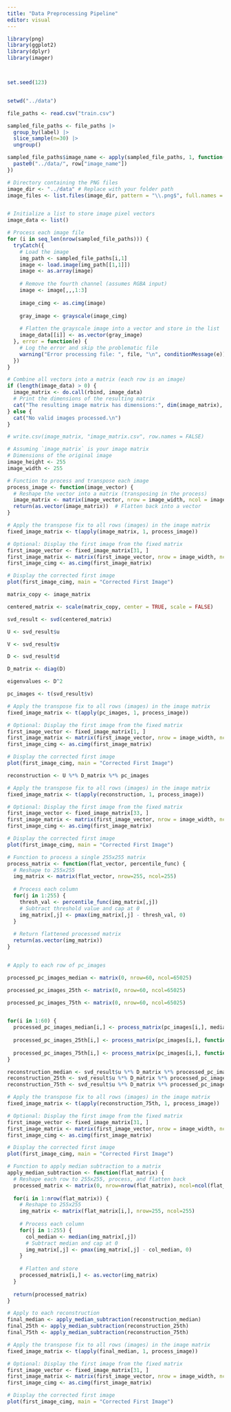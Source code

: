 ---
title: "Data Preprocessing Pipeline"
editor: visual
---

```{r, include=FALSE}

library(png)
library(ggplot2)
library(dplyr)
library(imager)



set.seed(123)


setwd("../data")

file_paths <- read.csv("train.csv")

sampled_file_paths <- file_paths |> 
  group_by(label) |> 
  slice_sample(n=30) |> 
  ungroup()

sampled_file_paths$image_name <- apply(sampled_file_paths, 1, function(row) {
  paste0("../data/", row["image_name"])
})

# Directory containing the PNG files
image_dir <- "../data" # Replace with your folder path
image_files <- list.files(image_dir, pattern = "\\.png$", full.names = TRUE)


# Initialize a list to store image pixel vectors
image_data <- list()

# Process each image file
for (i in seq_len(nrow(sampled_file_paths))) {
  tryCatch({
    # Load the image
    img_path <- sampled_file_paths[i,1]
    image <- load.image(img_path[[1,1]])
    image <- as.array(image)
    
    # Remove the fourth channel (assumes RGBA input)
    image <- image[,,,1:3]
    
    image_cimg <- as.cimg(image)
    
    gray_image <- grayscale(image_cimg)
    
    # Flatten the grayscale image into a vector and store in the list
    image_data[[i]] <- as.vector(gray_image)
  }, error = function(e) {
    # Log the error and skip the problematic file
    warning("Error processing file: ", file, "\n", conditionMessage(e))
  })
}

# Combine all vectors into a matrix (each row is an image)
if (length(image_data) > 0) {
  image_matrix <- do.call(rbind, image_data)
  # Print the dimensions of the resulting matrix
  cat("The resulting image matrix has dimensions:", dim(image_matrix), "\n")
} else {
  cat("No valid images processed.\n")
}

# write.csv(image_matrix, "image_matrix.csv", row.names = FALSE)

```

```{r}

# Assuming `image_matrix` is your image matrix
# Dimensions of the original image
image_height <- 255
image_width <- 255

# Function to process and transpose each image
process_image <- function(image_vector) {
  # Reshape the vector into a matrix (transposing in the process)
  image_matrix <- matrix(image_vector, nrow = image_width, ncol = image_height, byrow = FALSE)
  return(as.vector(image_matrix))  # Flatten back into a vector
}

# Apply the transpose fix to all rows (images) in the image matrix
fixed_image_matrix <- t(apply(image_matrix, 1, process_image))

# Optional: Display the first image from the fixed matrix
first_image_vector <- fixed_image_matrix[31, ]
first_image_matrix <- matrix(first_image_vector, nrow = image_width, ncol = image_height, byrow = FALSE)
first_image_cimg <- as.cimg(first_image_matrix)

# Display the corrected first image
plot(first_image_cimg, main = "Corrected First Image")

```
```{r}

matrix_copy <- image_matrix

centered_matrix <- scale(matrix_copy, center = TRUE, scale = FALSE)

svd_result <- svd(centered_matrix)

U <- svd_result$u

V <- svd_result$v

D <- svd_result$d

D_matrix <- diag(D)

eigenvalues <- D^2

```


```{r}

pc_images <- t(svd_result$v)

```

```{r}

# Apply the transpose fix to all rows (images) in the image matrix
fixed_image_matrix <- t(apply(pc_images, 1, process_image))

# Optional: Display the first image from the fixed matrix
first_image_vector <- fixed_image_matrix[1, ]
first_image_matrix <- matrix(first_image_vector, nrow = image_width, ncol = image_height, byrow = FALSE)
first_image_cimg <- as.cimg(first_image_matrix)

# Display the corrected first image
plot(first_image_cimg, main = "Corrected First Image")

```


```{r}

reconstruction <- U %*% D_matrix %*% pc_images

```


```{r}

# Apply the transpose fix to all rows (images) in the image matrix
fixed_image_matrix <- t(apply(reconstruction, 1, process_image))

# Optional: Display the first image from the fixed matrix
first_image_vector <- fixed_image_matrix[33, ]
first_image_matrix <- matrix(first_image_vector, nrow = image_width, ncol = image_height, byrow = FALSE)
first_image_cimg <- as.cimg(first_image_matrix)

# Display the corrected first image
plot(first_image_cimg, main = "Corrected First Image")

```

```{r}

# Function to process a single 255x255 matrix
process_matrix <- function(flat_vector, percentile_func) {
  # Reshape to 255x255
  img_matrix <- matrix(flat_vector, nrow=255, ncol=255)
  
  # Process each column
  for(j in 1:255) {
    thresh_val <- percentile_func(img_matrix[,j])
    # Subtract threshold value and cap at 0
    img_matrix[,j] <- pmax(img_matrix[,j] - thresh_val, 0)
  }
  
  # Return flattened processed matrix
  return(as.vector(img_matrix))
}


# Apply to each row of pc_images

processed_pc_images_median <- matrix(0, nrow=60, ncol=65025)

processed_pc_images_25th <- matrix(0, nrow=60, ncol=65025)

processed_pc_images_75th <- matrix(0, nrow=60, ncol=65025)


for(i in 1:60) {
  processed_pc_images_median[i,] <- process_matrix(pc_images[i,], median)
  
  processed_pc_images_25th[i,] <- process_matrix(pc_images[i,], function(x) quantile(x, 0.25))
  
  processed_pc_images_75th[i,] <- process_matrix(pc_images[i,], function(x) quantile(x, 0.75))
}

```


```{r}

reconstruction_median <- svd_result$u %*% D_matrix %*% processed_pc_images_median
reconstruction_25th <- svd_result$u %*% D_matrix %*% processed_pc_images_25th
reconstruction_75th <- svd_result$u %*% D_matrix %*% processed_pc_images_75th

```



```{r}

# Apply the transpose fix to all rows (images) in the image matrix
fixed_image_matrix <- t(apply(reconstruction_75th, 1, process_image))

# Optional: Display the first image from the fixed matrix
first_image_vector <- fixed_image_matrix[31, ]
first_image_matrix <- matrix(first_image_vector, nrow = image_width, ncol = image_height, byrow = FALSE)
first_image_cimg <- as.cimg(first_image_matrix)

# Display the corrected first image
plot(first_image_cimg, main = "Corrected First Image")

```


```{r}

# Function to apply median subtraction to a matrix
apply_median_subtraction <- function(flat_matrix) {
  # Reshape each row to 255x255, process, and flatten back
  processed_matrix <- matrix(0, nrow=nrow(flat_matrix), ncol=ncol(flat_matrix))
  
  for(i in 1:nrow(flat_matrix)) {
    # Reshape to 255x255
    img_matrix <- matrix(flat_matrix[i,], nrow=255, ncol=255)
    
    # Process each column
    for(j in 1:255) {
      col_median <- median(img_matrix[,j])
      # Subtract median and cap at 0
      img_matrix[,j] <- pmax(img_matrix[,j] - col_median, 0)
    }
    
    # Flatten and store
    processed_matrix[i,] <- as.vector(img_matrix)
  }
  
  return(processed_matrix)
}

# Apply to each reconstruction
final_median <- apply_median_subtraction(reconstruction_median)
final_25th <- apply_median_subtraction(reconstruction_25th)
final_75th <- apply_median_subtraction(reconstruction_75th)

```





```{r}

# Apply the transpose fix to all rows (images) in the image matrix
fixed_image_matrix <- t(apply(final_median, 1, process_image))

# Optional: Display the first image from the fixed matrix
first_image_vector <- fixed_image_matrix[31, ]
first_image_matrix <- matrix(first_image_vector, nrow = image_width, ncol = image_height, byrow = FALSE)
first_image_cimg <- as.cimg(first_image_matrix)

# Display the corrected first image
plot(first_image_cimg, main = "Corrected First Image")

```






